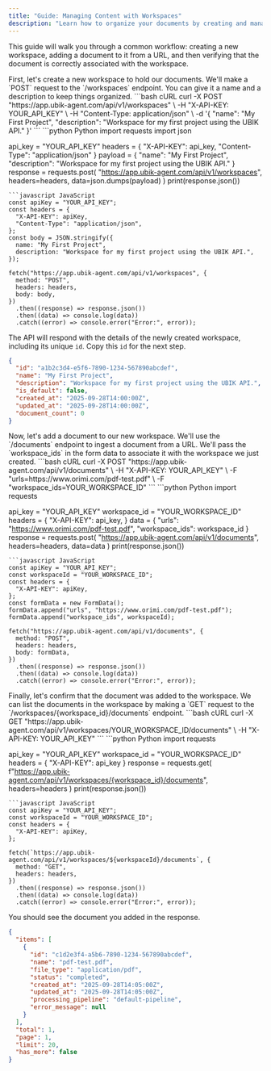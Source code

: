 ```yaml
---
title: "Guide: Managing Content with Workspaces"
description: "Learn how to organize your documents by creating and managing workspaces using the UBIK API."
---
```


This guide will walk you through a common workflow: creating a new workspace, adding a document to it from a URL, and then verifying that the document is correctly associated with the workspace.

<Steps>

<Step title="Create a New Workspace">
  First, let's create a new workspace to hold our documents. We'll make a `POST` request to the `/workspaces` endpoint. You can give it a name and a description to keep things organized.

  <CodeGroup title="POST /workspaces">
  ```bash cURL
  curl -X POST "https://app.ubik-agent.com/api/v1/workspaces" \
       -H "X-API-KEY: YOUR_API_KEY" \
       -H "Content-Type: application/json" \
       -d '{
            "name": "My First Project",
            "description": "Workspace for my first project using the UBIK API."
          }'
  ```
  ```python Python
  import requests
  import json

  api_key = "YOUR_API_KEY"
  headers = {
      "X-API-KEY": api_key,
      "Content-Type": "application/json"
  }
  payload = {
      "name": "My First Project",
      "description": "Workspace for my first project using the UBIK API."
  }
  response = requests.post(
      "https://app.ubik-agent.com/api/v1/workspaces",
      headers=headers,
      data=json.dumps(payload)
  )
  print(response.json())
  ```
  ```javascript JavaScript
  const apiKey = "YOUR_API_KEY";
  const headers = {
    "X-API-KEY": apiKey,
    "Content-Type": "application/json",
  };
  const body = JSON.stringify({
    name: "My First Project",
    description: "Workspace for my first project using the UBIK API.",
  });

  fetch("https://app.ubik-agent.com/api/v1/workspaces", {
    method: "POST",
    headers: headers,
    body: body,
  })
    .then((response) => response.json())
    .then((data) => console.log(data))
    .catch((error) => console.error("Error:", error));
  ```
  </CodeGroup>

  The API will respond with the details of the newly created workspace, including its unique `id`. Copy this `id` for the next step.

  ```json Response
  {
    "id": "a1b2c3d4-e5f6-7890-1234-567890abcdef",
    "name": "My First Project",
    "description": "Workspace for my first project using the UBIK API.",
    "is_default": false,
    "created_at": "2025-09-28T14:00:00Z",
    "updated_at": "2025-09-28T14:00:00Z",
    "document_count": 0
  }
  ```
</Step>

<Step title="Add a Document via URL">
  Now, let's add a document to our new workspace. We'll use the `/documents` endpoint to ingest a document from a URL. We'll pass the `workspace_ids` in the form data to associate it with the workspace we just created.

  <CodeGroup title="POST /documents">
  ```bash cURL
  curl -X POST "https://app.ubik-agent.com/api/v1/documents" \
       -H "X-API-KEY: YOUR_API_KEY" \
       -F "urls=https://www.orimi.com/pdf-test.pdf" \
       -F "workspace_ids=YOUR_WORKSPACE_ID"
  ```
  ```python Python
  import requests

  api_key = "YOUR_API_KEY"
  workspace_id = "YOUR_WORKSPACE_ID"
  headers = {
      "X-API-KEY": api_key,
  }
  data = {
      "urls": "https://www.orimi.com/pdf-test.pdf",
      "workspace_ids": workspace_id
  }
  response = requests.post(
      "https://app.ubik-agent.com/api/v1/documents",
      headers=headers,
      data=data
  )
  print(response.json())
  ```
  ```javascript JavaScript
  const apiKey = "YOUR_API_KEY";
  const workspaceId = "YOUR_WORKSPACE_ID";
  const headers = {
    "X-API-KEY": apiKey,
  };
  const formData = new FormData();
  formData.append("urls", "https://www.orimi.com/pdf-test.pdf");
  formData.append("workspace_ids", workspaceId);

  fetch("https://app.ubik-agent.com/api/v1/documents", {
    method: "POST",
    headers: headers,
    body: formData,
  })
    .then((response) => response.json())
    .then((data) => console.log(data))
    .catch((error) => console.error("Error:", error));
  ```
  </CodeGroup>
</Step>

<Step title="Verify the Document">
  Finally, let's confirm that the document was added to the workspace. We can list the documents in the workspace by making a `GET` request to the `/workspaces/{workspace_id}/documents` endpoint.

  <CodeGroup title="GET /workspaces/{workspace_id}/documents">
  ```bash cURL
  curl -X GET "https://app.ubik-agent.com/api/v1/workspaces/YOUR_WORKSPACE_ID/documents" \
       -H "X-API-KEY: YOUR_API_KEY"
  ```
  ```python Python
  import requests

  api_key = "YOUR_API_KEY"
  workspace_id = "YOUR_WORKSPACE_ID"
  headers = {
      "X-API-KEY": api_key
  }
  response = requests.get(
      f"https://app.ubik-agent.com/api/v1/workspaces/{workspace_id}/documents",
      headers=headers
  )
  print(response.json())
  ```
  ```javascript JavaScript
  const apiKey = "YOUR_API_KEY";
  const workspaceId = "YOUR_WORKSPACE_ID";
  const headers = {
    "X-API-KEY": apiKey,
  };

  fetch(`https://app.ubik-agent.com/api/v1/workspaces/${workspaceId}/documents`, {
    method: "GET",
    headers: headers,
  })
    .then((response) => response.json())
    .then((data) => console.log(data))
    .catch((error) => console.error("Error:", error));
  ```
  </CodeGroup>

  You should see the document you added in the response.

  ```json Response
  {
    "items": [
      {
        "id": "c1d2e3f4-a5b6-7890-1234-567890abcdef",
        "name": "pdf-test.pdf",
        "file_type": "application/pdf",
        "status": "completed",
        "created_at": "2025-09-28T14:05:00Z",
        "updated_at": "2025-09-28T14:05:00Z",
        "processing_pipeline": "default-pipeline",
        "error_message": null
      }
    ],
    "total": 1,
    "page": 1,
    "limit": 20,
    "has_more": false
  }
  ```
</Step>

</Steps>
